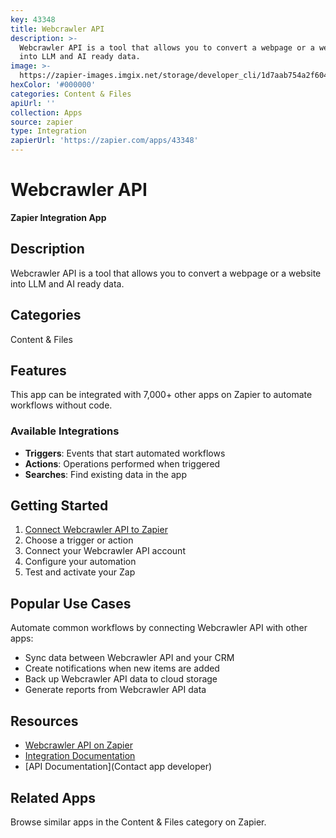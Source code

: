 ```yaml
---
key: 43348
title: Webcrawler API
description: >-
  Webcrawler API is a tool that allows you to convert a webpage or a website
  into LLM and AI ready data.
image: >-
  https://zapier-images.imgix.net/storage/developer_cli/1d7aab754a2f6045d3ff5912907338e0.png?auto=format%2Ccompress&ixlib=python-3.0.0&q=50
hexColor: '#000000'
categories: Content & Files
apiUrl: ''
collection: Apps
source: zapier
type: Integration
zapierUrl: 'https://zapier.com/apps/43348'
---
```

# Webcrawler API

**Zapier Integration App**

## Description

Webcrawler API is a tool that allows you to convert a webpage or a website into LLM and AI ready data.

## Categories

Content & Files

## Features

This app can be integrated with 7,000+ other apps on Zapier to automate workflows without code.

### Available Integrations

- **Triggers**: Events that start automated workflows
- **Actions**: Operations performed when triggered
- **Searches**: Find existing data in the app

## Getting Started

1. [Connect Webcrawler API to Zapier](https://zapier.com/apps/43348)
2. Choose a trigger or action
3. Connect your Webcrawler API account
4. Configure your automation
5. Test and activate your Zap

## Popular Use Cases

Automate common workflows by connecting Webcrawler API with other apps:

- Sync data between Webcrawler API and your CRM
- Create notifications when new items are added
- Back up Webcrawler API data to cloud storage
- Generate reports from Webcrawler API data

## Resources

- [Webcrawler API on Zapier](https://zapier.com/apps/43348)
- [Integration Documentation](https://zapier.com/apps/43348/integrations)
- [API Documentation](Contact app developer)

## Related Apps

Browse similar apps in the Content & Files category on Zapier.
